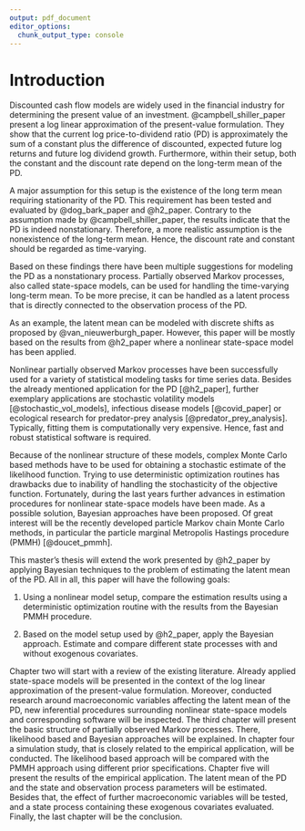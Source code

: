```yaml
---
output: pdf_document
editor_options: 
  chunk_output_type: console
---
```


\mainmatter

# Introduction {#intro}

Discounted cash flow models are widely used in the financial industry for determining the present value of an investment. @campbell_shiller_paper present a log linear approximation of the present-value formulation. They show that the current log price-to-dividend ratio (PD) is approximately the sum of a constant plus the difference of discounted, expected future log returns and future log dividend growth. Furthermore, within their setup, both the constant and the discount rate depend on the long-term mean of the PD.

A major assumption for this setup is the existence of the long term mean requiring stationarity of the PD. This requirement has been tested and evaluated by @dog_bark_paper and @h2_paper. Contrary to the assumption made by @campbell_shiller_paper, the results indicate that the PD is indeed nonstationary. Therefore, a more realistic assumption is the nonexistence of the long-term mean. Hence, the discount rate and constant should be regarded as time-varying. 

Based on these findings there have been multiple suggestions for modeling the PD as a nonstationary process. Partially observed Markov processes, also called state-space models, can be used for handling the time-varying long-term mean. To be more precise, it can be handled as a latent process that is directly connected to the observation process of the PD. 

As an example, the latent mean can be modeled with discrete shifts as proposed by @van_nieuwerburgh_paper. However, this paper will be mostly based on the results from @h2_paper where a nonlinear state-space model has been applied.

Nonlinear partially observed Markov processes have been successfully used for a variety of statistical modeling tasks for time series data. Besides the already mentioned application for the PD [@h2_paper], further exemplary applications are stochastic volatility models [@stochastic_vol_models], infectious disease models [@covid_paper] or ecological research for predator-prey analysis [@predator_prey_analysis]. Typically, fitting them is computationally very expensive. Hence, fast and robust statistical software is required.

Because of the nonlinear structure of these models, complex Monte Carlo based methods have to be used for obtaining a stochastic estimate of the likelihood function. Trying to use deterministic optimization routines has drawbacks due to inability of handling the stochasticity of the objective function. Fortunately, during the last years further advances in estimation procedures for nonlinear state-space models have been made. As a possible solution, Bayesian approaches have been proposed. Of great interest will be the recently developed particle Markov chain Monte Carlo methods, in particular the particle marginal Metropolis Hastings procedure (PMMH) [@doucet_pmmh].

This master's thesis will extend the work presented by @h2_paper by applying Bayesian techniques to the problem of estimating the latent mean of the PD. All in all, this paper will have the following goals:

1) Using a nonlinear model setup, compare the estimation results using a deterministic optimization routine with the results from the Bayesian PMMH procedure.

2) Based on the model setup used by @h2_paper, apply the Bayesian approach. Estimate and compare different state processes with and without exogenous covariates.

Chapter two will start with a review of the existing literature. Already applied state-space models will be presented in the context of the log linear approximation of the present-value formulation. Moreover, conducted research around macroeconomic variables affecting the latent mean of the PD, new inferential procedures surrounding nonlinear state-space models and corresponding software will be inspected. The third chapter will present the basic structure of partially observed Markov processes. There, likelihood based and Bayesian approaches will be explained. In chapter four a simulation study, that is closely related to the empirical application, will be conducted. The likelihood based approach will be compared with the PMMH approach using different prior specifications. Chapter five will present the results of the empirical application. The latent mean of the PD and the state and observation process parameters will be estimated. Besides that, the effect of further macroeconomic variables will be tested, and a state process containing these exogenous covariates evaluated. Finally, the last chapter will be the conclusion.

